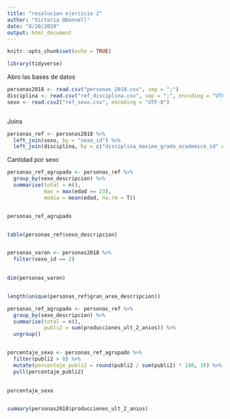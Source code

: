 ---
title: "resolucion ejercicio 2"
author: "Victoria ODonnell"
date: "8/20/2020"
output: html_document
---

```{r setup, include=FALSE}
knitr::opts_chunk$set(echo = TRUE)

library(tidyverse)

```

Abro las bases de datos           

```{r}

personas2018 <- read.csv("personas_2018.csv", sep = ";")
disciplina <- read.csv("ref_disciplina.csv", sep = ";", encoding = "UTF-8")
sexo <- read.csv2("ref_sexo.csv", encoding = "UTF-8")



```

Joins

```{r}

personas_ref <- personas2018 %>% 
  left_join(sexo, by = "sexo_id") %>% 
  left_join(disciplina, by = c("disciplina_maximo_grado_academico_id" = "disciplina_id"))


```

Cantidad por sexo

```{r}

personas_ref_agrupado <- personas_ref %>% 
  group_by(sexo_descripcion) %>% 
  summarise(total = n(),
            max = max(edad == 23),
            media = mean(edad, na.rm = T))


personas_ref_agrupado


table(personas_ref$sexo_descripcion)


personas_varon <- personas2018 %>% 
  filter(sexo_id == 2) 
  

dim(personas_varon)



```
```{r}

length(unique(personas_ref$gran_area_descripcion))


```
```{r}

personas_ref_agrupado <- personas_ref %>% 
  group_by(sexo_descripcion) %>% 
  summarise(total = n(),
            publi2 = sum(producciones_ult_2_anios)) %>% 
  ungroup()


porcentaje_sexo <- personas_ref_agrupado %>% 
  filter(publi2 > 0) %>% 
  mutate(porcentaje_publi2 = round(publi2 / sum(publi2) * 100, 3)) %>% 
  pull(porcentaje_publi2)
  

porcentaje_sexo


summary(personas2018$producciones_ult_2_anios)


```



